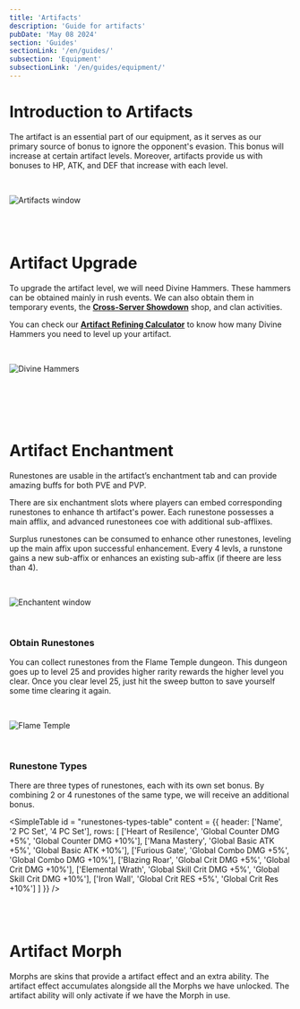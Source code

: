 ```yaml
---
title: 'Artifacts'
description: 'Guide for artifacts'
pubDate: 'May 08 2024'
section: 'Guides'
sectionLink: '/en/guides/'
subsection: 'Equipment'
subsectionLink: '/en/guides/equipment/'
---
```



# Introduction to Artifacts
The artifact is an essential part of our equipment, as it serves as our primary source of bonus to ignore the opponent's evasion.
This bonus will increase at certain artifact levels.
Moreover, artifacts provide us with bonuses to HP, ATK, and DEF that increase with each level.

<br/>

![Artifacts window](/assets/img/guides/equipment/artifacts/artifact_window.webp)


<br/>
<br/>


# Artifact Upgrade
To upgrade the artifact level, we will need Divine Hammers.
These hammers can be obtained mainly in rush events.
We can also obtain them in temporary events, the __[Cross-Server Showdown](https://lom-academy.com/en/guides/game-modes/cross-server-showdown)__ shop, and clan activities.

You can check our __[Artifact Refining Calculator](https://lom-academy.com/en/tools/artifact-refining-calculator)__ to know how many Divine Hammers you need to level up your artifact.

<br/>

![Divine Hammers](/assets/img/guides/equipment/artifacts/divine_hammers.webp)

<br/>

<div class="grid grid-cols-12 gap-x-5 md:gap-x-6 lg:gap-x-7.5 gap-y-16 py-8">
    <div class="col-span-full md:col-span-6">
        <ItemTable
            id="artifact-level-table-1"
            title="Artifact Levels [1-10]: Evasion 8%"
            type="artifact"
            headers={["Level", "Cost Divine Hammers", "Total Divine Hammers", "Bonus (HP, ATK, DEF)"]}
            elements_per_page={10}
            page={1}
            locale="en-EN"
        />
    </div>
    <div class="col-span-full md:col-span-6">
        <ItemTable
            id="artifact-level-table-2"
            title="Artifact Levels [11-20]: Evasion 12%"
            type="artifact"
            headers={["Level", "Cost Divine Hammers", "Total Divine Hammers", "Bonus (HP, ATK, DEF)"]}
            elements_per_page={10}
            page={2}
            locale="en-EN"
        />
    </div>
</div>

<br/>

<div class="grid grid-cols-12 gap-x-5 md:gap-x-6 lg:gap-x-7.5 gap-y-16 pb-8">
    <div class="col-span-full md:col-span-6">
        <ItemTable
            id="artifact-level-table-3"
            title="Artifact Levels [21-30]: Evasion 18%"
            type="artifact"
            headers={["Level", "Cost Divine Hammers", "Total Divine Hammers", "Bonus (HP, ATK, DEF)"]}
            elements_per_page={10}
            page={3}
            locale="en-EN"
        />
    </div>
    <div class="col-span-full md:col-span-6">
        <ItemTable
            id="artifact-level-table-4"
            title="Artifact Levels [31-40]: Evasion 24%"
            type="artifact"
            headers={["Level", "Cost Divine Hammers", "Total Divine Hammers", "Bonus (HP, ATK, DEF)"]}
            elements_per_page={10}
            page={4}
            locale="en-EN"
        />
    </div>
</div>

<div class="grid grid-cols-12 gap-x-5 md:gap-x-6 lg:gap-x-7.5 gap-y-16 pb-8">
    <div class="col-span-full md:col-span-6">
        <ItemTable
            id="artifact-level-table-5"
            title="Artifact Levels [41-50]: Evasion 30%"
            type="artifact"
            headers={["Level", "Cost Divine Hammers", "Total Divine Hammers", "Bonus (HP, ATK, DEF)"]}
            elements_per_page={10}
            page={5}
            locale="en-EN"
        />
    </div>
    <div class="col-span-full md:col-span-6">
        <ItemTable
            id="artifact-level-table-6"
            title="Artifact Levels [51-60]: Evasion 35%"
            type="artifact"
            headers={["Level", "Cost Divine Hammers", "Total Divine Hammers", "Bonus (HP, ATK, DEF)"]}
            elements_per_page={10}
            page={6}
            locale="en-EN"
        />
    </div>
</div>

<div class="grid grid-cols-12 gap-x-5 md:gap-x-6 lg:gap-x-7.5 gap-y-8">
    <div class="col-span-full md:col-span-6">
        <ItemTable
            id="artifact-level-table-7"
            title="Artifact Levels [61-70]: Evasion 40%"
            type="artifact"
            headers={["Level", "Cost Divine Hammers", "Total Divine Hammers", "Bonus (HP, ATK, DEF)"]}
            elements_per_page={10}
            page={7}
            locale="en-EN"
        />
    </div>
    <div class="col-span-full md:col-span-6">
    </div>
</div>


<br/>
<br/>


# Artifact Enchantment
Runestones are usable in the artifact’s enchantment tab and can provide amazing buffs for both PVE and PVP.

There are six enchantment slots where players can embed corresponding runestones to enhance th artifact's power.
Each runestone possesses a main afflix, and advanced runestonees coe with additional sub-afflixes.

Surplus runestones can be consumed to enhance other runestones, leveling up the main affix upon successful enhancement.
Every 4 levls, a runstone gains a new sub-affix or enhances an existing sub-affix (if theere are less than 4).

<br/>

![Enchantent window](/assets/img/guides/equipment/artifacts/enchantment_window.webp)

<br/>

### Obtain Runestones
You can collect runestones from the Flame Temple dungeon.
This dungeon goes up to level 25 and provides higher rarity rewards the higher level you clear.
Once you clear level 25, just hit the sweep button to save yourself some time clearing it again.

<br/>

![Flame Temple](/assets/img/guides/equipment/artifacts/flame_temple.webp)

<br/>

### Runestone Types
There are three types of runestones, each with its own set bonus.
By combining 2 or 4 runestones of the same type, we will receive an additional bonus.

<SimpleTable
    id = "runestones-types-table"
    content = {{
        header: ['Name', '2 PC Set', '4 PC Set'],
        rows: [
            ['Heart of Resilence', 'Global Counter DMG +5%', 'Global Counter DMG +10%'],
            ['Mana Mastery', 'Global Basic ATK +5%', 'Global Basic ATK +10%'],
            ['Furious Gate', 'Global Combo DMG +5%', 'Global Combo DMG +10%'],
            ['Blazing Roar', 'Global Crit DMG +5%', 'Global Crit DMG +10%'],
            ['Elemental Wrath', 'Global Skill Crit DMG +5%', 'Global Skill Crit DMG +10%'],
            ['Iron Wall', 'Global Crit RES +5%', 'Global Crit Res +10%']
        ]
    }}
/>

<br/>
<br/>


# Artifact Morph
Morphs are skins that provide a artifact effect and an extra ability.
The artifact effect accumulates alongside all the Morphs we have unlocked.
The artifact ability will only activate if we have the Morph in use.

<br/>

<ItemImageTable type={ENUM_PREMIUM_GAME_ITEM_TYPE.ARTIFACT}/>
